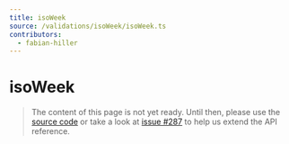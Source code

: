 ```yaml
---
title: isoWeek
source: /validations/isoWeek/isoWeek.ts
contributors:
  - fabian-hiller
---
```


# isoWeek

> The content of this page is not yet ready. Until then, please use the [source code](https://github.com/fabian-hiller/valibot/blob/main/library/src/validations/isoWeek/isoWeek.ts) or take a look at [issue #287](https://github.com/fabian-hiller/valibot/issues/287) to help us extend the API reference.
